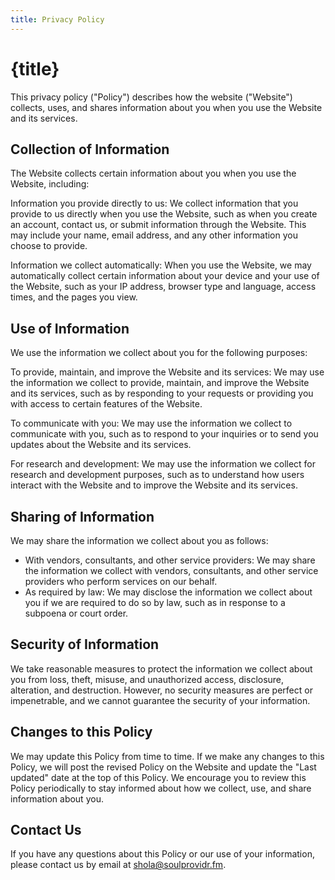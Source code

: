 ```yaml
---
title: Privacy Policy
---
```


# {title}

This privacy policy ("Policy") describes how the website ("Website") collects, uses, and shares information about you when you use the Website and its services.

## Collection of Information

The Website collects certain information about you when you use the Website, including:

Information you provide directly to us: We collect information that you provide to us directly when you use the Website, such as when you create an account, contact us, or submit information through the Website. This may include your name, email address, and any other information you choose to provide.

Information we collect automatically: When you use the Website, we may automatically collect certain information about your device and your use of the Website, such as your IP address, browser type and language, access times, and the pages you view.

## Use of Information

We use the information we collect about you for the following purposes:

To provide, maintain, and improve the Website and its services: We may use the information we collect to provide, maintain, and improve the Website and its services, such as by responding to your requests or providing you with access to certain features of the Website.

To communicate with you: We may use the information we collect to communicate with you, such as to respond to your inquiries or to send you updates about the Website and its services.

For research and development: We may use the information we collect for research and development purposes, such as to understand how users interact with the Website and to improve the Website and its services.

## Sharing of Information

We may share the information we collect about you as follows:

- With vendors, consultants, and other service providers: We may share the information we collect with vendors, consultants, and other service providers who perform services on our behalf.
- As required by law: We may disclose the information we collect about you if we are required to do so by law, such as in response to a subpoena or court order.

## Security of Information

We take reasonable measures to protect the information we collect about you from loss, theft, misuse, and unauthorized access, disclosure, alteration, and destruction. However, no security measures are perfect or impenetrable, and we cannot guarantee the security of your information.

## Changes to this Policy

We may update this Policy from time to time. If we make any changes to this Policy, we will post the revised Policy on the Website and update the "Last updated" date at the top of this Policy. We encourage you to review this Policy periodically to stay informed about how we collect, use, and share information about you.

## Contact Us

If you have any questions about this Policy or our use of your information, please contact us by email at [shola@soulprovidr.fm](mailto:shola@soulprovidr.fm).
